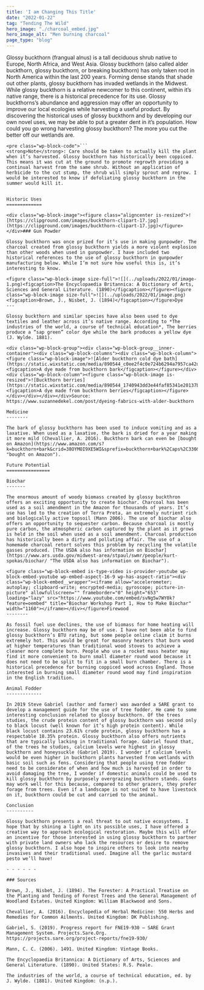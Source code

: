 ```yaml
---
title: 'I am Changing This Title'
date: "2022-01-22"
tag: "Tending The Wild"
hero_image: "./charcoal_embed.jpg"
hero_image_alt: "Men burning charcoal"
page_type: "blog"
---
```


Glossy buckthorn (frangual alnus) is a tall deciduous shrub native to Europe, North Africa, and West Asia. Glossy buckthorn (also called alder buckthorn, glossy buckthorn, or breaking buckthorn) has only taken root in North America within the last 200 years. Forming dense stands that shade out other plants, glossy buckthorn has invaded wetlands in the Midwest. While glossy buckthorn is a relative newcomer to this continent, within it’s native range, there is a historical precedence for its use. Glossy buckthorns’s abundance and aggression may offer an opportunity to improve our local ecologies while harvesting a useful product. By discovering the historical uses of glossy buckthorn and by developing our own novel uses, we may be able to put a greater dent in it’s population. How could you go wrong harvesting glossy buckthorn? The more you cut the better off our wetlands are.

```
<pre class="wp-block-code">```
<strong>Note</strong>: Care should be taken to actually kill the plant when it’s harvested. Glossy buckthorn has historically been coppiced. This means it was cut at the ground to promote regrowth providing a continual harvest from the same shrub. Without an application of herbicide to the cut stump, the shrub will simply sprout and regrow. I would be interested to know if defoliating glossy buckthorn in the summer would kill it.
```
```

Historic Uses
=============

<div class="wp-block-image"><figure class="aligncenter is-resized">![https://clipground.com/images/buckthorn-clipart-17.jpg](https://clipground.com/images/buckthorn-clipart-17.jpg)</figure></div>### Gun Powder

Glossy buckthorn was once prized for it’s use in making gunpowder. The charcoal created from glossy buckthorn yields a more violent explosion than other woods when used in gunpowder. I have included two historical references to the use of glossy buckthorn in gunpowder manufacturing below. While I’m not sure how useful this is, it’s interesting to know.

<figure class="wp-block-image size-full">![](../uploads/2022/01/image-1.png)<figcaption>The Encyclopaedia Britannica: A Dictionary of Arts, Sciences and General Literature. (1890)</figcaption></figure><figure class="wp-block-image size-full">![](../uploads/2022/01/image.png)<figcaption>Brown, J., Nisbet, J. (1894)</figcaption></figure>Dye
---

Glossy buckthorn and similar species have also been used to dye textiles and leather across it’s native range. According to *The industries of the world, a course of technical education*, The berries produce a “sap green” color dye while the bark produces a yellow dye (J. Wylde. 1881).

<div class="wp-block-group"><div class="wp-block-group__inner-container"><div class="wp-block-columns"><div class="wp-block-column"><figure class="wp-block-image">![Alder buckthorn cold dye bath](https://static.wixstatic.com/media/890544_c0ee2f4c0e724b6294a7957ca42d512d~mv2.jpg)<figcaption>A dye made from buckthorn bark</figcaption></figure></div><div class="wp-block-column"><figure class="wp-block-image is-resized">![Buckthorn berries](https://static.wixstatic.com/media/890544_1740943dd3e44faf85341e20137b5515~mv2.jpg)<figcaption>A dye made from buckthorn berries</figcaption></figure></div></div></div></div>Source: https://www.suzannedekel.com/post/dyeing-fabrics-with-alder-buckthorn

Medicine
--------

The bark of glossy buckthorn has been used to induce vomiting and as a laxative. When used as a laxative, the bark is dried for a year making it more mild (Chevallier, A. 2016). Buckthorn bark can even be [bought on Amazon](https://www.amazon.com/s?k=buckthorn+bark&crid=38OYMOI9XE5WI&sprefix=buckthorn+bark%2Caps%2C330&ref=nb_sb_noss_1 "bought on Amazon").

Future Potential
================

Biochar
-------

The enormous amount of woody biomass created by glossy buckthron offers an exciting opportunity to create biochar. Charcoal has been used as a soil amendment in the Amazon for thousands of years. It’s use has led to the creation of Terra Preta, an extremely nutrient rich and biologically active topsoil (Mann 2006). The use of biochar also offers an opportunity to sequester carbon. Because charcoal is mostly pure carbon, the atmospheric carbon captured by the plant as it grows is held in the soil when used as a soil amendment. Charcoal production has historically been a dirty and polluting affair. The use of a homemade charcoal retort solves this problem by recycling the volatile gasses produced. [The USDA also has information on Biochar](https://www.ars.usda.gov/midwest-area/stpaul/swmr/people/kurt-spokas/biochar/ "The USDA also has information on Biochar").

<figure class="wp-block-embed is-type-video is-provider-youtube wp-block-embed-youtube wp-embed-aspect-16-9 wp-has-aspect-ratio"><div class="wp-block-embed__wrapper"><iframe allow="accelerometer; autoplay; clipboard-write; encrypted-media; gyroscope; picture-in-picture" allowfullscreen="" frameborder="0" height="653" loading="lazy" src="https://www.youtube.com/embed/svNg5w7WY0k?feature=oembed" title="Biochar Workshop Part 1, How to Make Biochar" width="1160"></iframe></div></figure>Firewood
--------

As fossil fuel use declines, the use of biomass for home heating will increase. Glossy buckthorn may be of use. I have not been able to find glossy buckthorn’s BTU rating, but some people online claim it burns extremely hot. This would be great for masonry heaters that burn wood at higher temperatures than traditional wood stoves to achieve a cleaner more complete burn. People who use a rocket mass heater may find it more convenient to burn small diameter round wood because it does not need to be split to fit in a small burn chamber. There is a historical precedence for burning coppiced wood across England. Those interested in burning small diameter round wood may find inspiration in the English tradition.

Animal Fodder
-------------

In 2019 Steve Gabriel (author and farmer) was awarded a SARE grant to develop a management guide for the use of tree fodder. He came to some interesting conclusion related to glossy buckthorn. Of the trees studies, the crude protein content of glossy buckthorn was second only to black locust (well known for it’s high protein content). While black locust contains 23.61% crude protein, glossy buckthorn has a respectable 18.35% protein. Glossy buckthorn also offers nutrients that are typically lacking in traditional forage. Gabriel found that, of the trees he studies, calcium levels were highest in glossy buckthorn and honeysuckle (Gabriel 2019). I wonder if calcium levels would be even higher in buckthorn plants harvested from wetlands with basic soil such as fens. Considering that people using tree fodder need to be considerate of when and how much is harvested in order to avoid damaging the tree, I wonder if domestic animals could be used to kill glossy buckthorn by purposely overgrazing buckthorn stands. Goats may work well for this because, compared to other grazers, they prefer forage from trees. Even if a landscape is not suited to have livestock on it, buckthorn could be cut and carried to the animal.

Conclusion
----------

Glossy buckthorn presents a real threat to out native ecosystems. I hope that by shining a light on its possible uses, I have offered a creative way to approach ecological restoration. Maybe this will offer an incentive for those interested in using glossy buckthorn to partner with private land owners who lack the resources or desire to remove glossy buckthorn. I also hope to inspire others to look into nearby invasives and their traditional used. Imagine all the garlic mustard pesto we’ll have!

- - - - - -

### Sources

Brown, J., Nisbet, J. (1894). The Forester: A Practical Treatise on the Planting and Tending of Forest Trees and the General Management of Woodland Estates. United Kingdom: William Blackwood and Sons.

Chevallier, A. (2016). Encyclopedia of Herbal Medicine: 550 Herbs and Remedies for Common Ailments. United Kingdom: DK Publishing.

Gabriel, S. (2019). Progress report for FNE19-930 – SARE Grant Management System. Projects.Sare.Org. https://projects.sare.org/project-reports/fne19-930/

Mann, C. C. (2006). 1491. United Kingdom: Vintage Books.

The Encyclopaedia Britannica: A Dictionary of Arts, Sciences and General Literature. (1890). United States: R.S. Peale.

The industries of the world, a course of technical education, ed. by J. Wylde. (1881). United Kingdom: (n.p.).